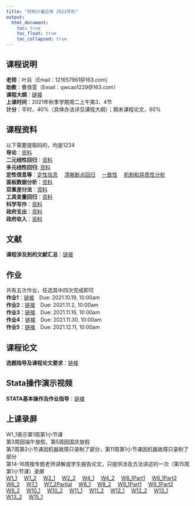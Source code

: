 ```yaml
---
title: "财税计量应用 2021年秋"
output: 
  html_document:
    toc: true
    toc_float: true
    toc_collapsed: true
---
```


## 课程说明
**老师**：叶兵（Email：121657961@163.com）  
**助教**：曹倩雯（Email：qwcao1229@163.com）  
**课程大纲**：[链接](https://kdocs.cn/l/sbP2sw4bEtuS[金山文档] 《财税计量应用》课程大纲2021-学生版.docc)   
**上课时间**：2021年秋季学期周二上午第3、4节  
**计分**：平时，40%（具体办法详见课程大纲）；期末课程论文，60%
  
## 课程资料  
以下需要提取码的，均是1234  
**导论**：[资料](https://pan.baidu.com/s/1NoLUUUCrzwb2hvARFyV2gw)<br>
**二元线性回归**：[资料](https://pan.baidu.com/s/1AX4P5pmvfdC97hlQ8Ixaug)<br>
**多元线性回归**: [资料](https://pan.baidu.com/s/1huMmO4B77Hfao0LllUvflw)<br>
**定性信息等**：[定性信息](https://pan.baidu.com/s/1AVOjkZnv9pcvLFcap2rTtw)&emsp;
[清晰断点回归](https://pan.baidu.com/s/1Q813JXxF1pdOSORQKdSIhQ)&emsp;
[一致性](https://pan.baidu.com/s/1rWm8CVsl9Nl1XxNEDWmgZw)&emsp;
[机制和异质性分析](https://pan.baidu.com/s/1OlUhc-J2VizR-R89m3eU4A)&emsp;<br>
**面板数据分析**：[资料](https://pan.baidu.com/s/1EyRTdnFzwUWxbb8SUnX_pA)<br>
**双重差分法**：[资料](https://pan.baidu.com/s/1FNtYWLc0Xj8VpdmNrj-z6g)<br>
**工具变量回归**：[资料](https://pan.baidu.com/s/1YktDnmfr4byCX2Gz__R3kg)<br>
**科学写作**：[资料](https://pan.baidu.com/s/1rOgR4aegSiXDSgiF5hheng)<br>
**政府支出**：[资料](https://pan.baidu.com/s/1-07KF3oFj3fgvy68nlw-1w)<br>
**政府收入**：[资料](https://pan.baidu.com/s/1NTSVelhOFbHReUF0zbOUjA)<br>
  
## 文献  
**课程涉及到的文献汇总**：[链接](https://pan.baidu.com/s/1yQGcnsRIojbK1n6Gt124Wg)  
  
## 作业  
共有五次作业，任选其中四次完成即可  
**作业1**：[链接](https://pan.baidu.com/s/1io_470FBBYzbyN0hutP2qA)&emsp;Due: 2021.10.19, 10:00am<br>
**作业2**：[链接](https://pan.baidu.com/s/1Ili1hh1DLchVExltgBSxCw)&emsp;Due: 2021.11.2, 10:00am<br>
**作业3**：[链接](https://pan.baidu.com/s/1NtKAajxhC1QJpLfKERV1xw)&emsp;Due: 2021.11.16, 10:00am<br>
**作业4**：[链接](https://pan.baidu.com/s/1zrSxrldRI0HGuC5Rn9vtrg)&emsp;Due: 2021.11.30, 10:00am<br>
**作业5**：[链接](https://pan.baidu.com/s/1RLSvK90NVzpvAv5EXmSa4g)&emsp;Due: 2021.12.11, 10:00am<br>
  
## 课程论文  
**选题指导及课程论文要求**：[链接](https://kdocs.cn/l/cpfcteLAPnev)<br>
  
## Stata操作演示视频  
**STATA基本操作及作业指导**：[链接](https://pan.baidu.com/s/1DXzkxDQvYtccY7dbmhtppA)<br>
  
## 上课录屏  
W1_1表示第1周第1小节课  
第3周因端午放假，第5周因国庆放假  
第7周第2小节课因机器故障只录制了部分，第11周第1小节课因机器故障只录制了部分  
第14-16周按专题老师讲解或学生报告论文，只提供涉及方法讲述的一次（第15周第1小节课）录屏    
[W1_1](http://aiplay.iflyink.com/#/webShare?localId=ef18d6047660bcd888d336b05e5bc507&uid=Tvf4YC6/GyyJTOgYyScpidQmXORhXeoBGS0gpWNZqGGQaOciJDVLZJoyT4XlrjIeSR25Dwy6%2BDpnwvTOX6D2%2BTSF8DdP8Wr3JEme23NEXepBH9aoWSXpHINZtAhqRNCRZ4YbEicIDDS8VREK%2BOnXEY8gPCKXmjBNynwx7au8crE=)&emsp;
[W1_2](http://aiplay.iflyink.com/#/webShare?localId=5a56934012c2e9cbab7eef86b0d1218f&uid=Tvf4YC6/GyyJTOgYyScpidQmXORhXeoBGS0gpWNZqGGQaOciJDVLZJoyT4XlrjIeSR25Dwy6%2BDpnwvTOX6D2%2BTSF8DdP8Wr3JEme23NEXepBH9aoWSXpHINZtAhqRNCRZ4YbEicIDDS8VREK%2BOnXEY8gPCKXmjBNynwx7au8crE=)&emsp;
[W2_1](http://aiplay.iflyink.com/#/webShare?localId=03f43a4be7eef0f001446f00a77493ee&uid=aGd3gheQzzdC8BG3RBtgUe1EpUVU0saYjpURV4EC0lEKQd7tnFEWuX6XrSoZujCi8ZXXoqs5JiRUnWWbyza86WazPvSmZjptT5JGQ/XDx150BMDoQ1u3yu1gpsetukftbzCtvzIgukVmptRviBXLZ/Fz0mGAnGNtduFCGWQ6/ss=)&emsp;
[W2_2](http://aiplay.iflyink.com/#/webShare?localId=9c11c688905e054a47a144592d5ce921&uid=aGd3gheQzzdC8BG3RBtgUe1EpUVU0saYjpURV4EC0lEKQd7tnFEWuX6XrSoZujCi8ZXXoqs5JiRUnWWbyza86WazPvSmZjptT5JGQ/XDx150BMDoQ1u3yu1gpsetukftbzCtvzIgukVmptRviBXLZ/Fz0mGAnGNtduFCGWQ6/ss=)&emsp;
[W4_1](http://aiplay.iflyink.com/#/webShare?localId=bd1596658f44007d8d47f0a51b7c6eaa&uid=EMJmbre6GDNFefx95HwpbMcsnJvJ2VujcCLqLtyfAdJy1nzoHyFZ2S5RFqv5K5GpGSN7BXKuig4tmF6mpygS2y2%2Bz1OvP1cpvvaSs4ZfeYn89xSSY4fEvSUjJd%2BuksA3tp%2BKk2ozBNmhQbpi%2B4noi7k2IYgjQtAz%2BjIf4IE/aGs=)&emsp;
[W4_2](http://aiplay.iflyink.com/#/webShare?localId=feb21b0233e23e972ac6446d7f7042f3&uid=EMJmbre6GDNFefx95HwpbMcsnJvJ2VujcCLqLtyfAdJy1nzoHyFZ2S5RFqv5K5GpGSN7BXKuig4tmF6mpygS2y2%2Bz1OvP1cpvvaSs4ZfeYn89xSSY4fEvSUjJd%2BuksA3tp%2BKk2ozBNmhQbpi%2B4noi7k2IYgjQtAz%2BjIf4IE/aGs=)&emsp;
[W6_1Part1](http://aiplay.iflyink.com/#/webShare?localId=fa0a20103421052263c0b9c5c7225638&uid=UDr75EDdZazp7Qt/%2B11L4qr2B0kqXo6FQNCx/swFrUVlfLxOMD2RIcaldlufXJek8GV%2BftHy4FicY%2BEeyzEt/oZW4VSy24m58HsFlGE62G5KXeynsuDfmW2%2BWQo8b6HSAp%2B%2BKj8BR2Zj/wWfwwyTQzc1A%2BLGTz58RCMq0Zy2AVM=)&emsp;
[W6_1Part2](http://aiplay.iflyink.com/#/webShare?localId=909f5659735288d5d15ade4616adb39d&uid=UDr75EDdZazp7Qt/%2B11L4qr2B0kqXo6FQNCx/swFrUVlfLxOMD2RIcaldlufXJek8GV%2BftHy4FicY%2BEeyzEt/oZW4VSy24m58HsFlGE62G5KXeynsuDfmW2%2BWQo8b6HSAp%2B%2BKj8BR2Zj/wWfwwyTQzc1A%2BLGTz58RCMq0Zy2AVM=)&emsp;
[W6_2](http://aiplay.iflyink.com/#/webShare?localId=ca888d68d580b55ee3e1224e3a323e82&uid=UDr75EDdZazp7Qt/%2B11L4qr2B0kqXo6FQNCx/swFrUVlfLxOMD2RIcaldlufXJek8GV%2BftHy4FicY%2BEeyzEt/oZW4VSy24m58HsFlGE62G5KXeynsuDfmW2%2BWQo8b6HSAp%2B%2BKj8BR2Zj/wWfwwyTQzc1A%2BLGTz58RCMq0Zy2AVM=)&emsp;
[W7_1](http://aiplay.iflyink.com/#/webShare?localId=8d349c9a3e47fb95567df406612fbb6a&uid=aeK/0ST%2BuwJe6DyfudX8ayqaLVtdBV5sNiIUMBTqu47AtvWmc2C9oa9sO7TvCcJukUw8lSyDVCvo1laQgfR53gFbS3cxSePTQT7u5YQfOuZS2S%2BggRBOhZUM1skGW8BjwuVI3pQLVloNpDBuDCo39WEa9kiJeE%2BRSgIe3BhgQko=)&emsp;
[W7_2Partial](http://aiplay.iflyink.com/#/webShare?localId=4eb8ee035d08aab8071ae1f23814ae34&uid=aeK/0ST%2BuwJe6DyfudX8ayqaLVtdBV5sNiIUMBTqu47AtvWmc2C9oa9sO7TvCcJukUw8lSyDVCvo1laQgfR53gFbS3cxSePTQT7u5YQfOuZS2S%2BggRBOhZUM1skGW8BjwuVI3pQLVloNpDBuDCo39WEa9kiJeE%2BRSgIe3BhgQko=)&emsp;
[W8_1](http://aiplay.iflyink.com/#/webShare?localId=5b3cc17bcb98269b61d50935e40a831d&uid=hPKx0p%2BsHICyQv7RQlK0HGA1VXq0ClV1Z6WD%2B2OyiqrGuO57JUzHH0l8I4uhqfkvWO9NzzfjmxrWQqYMBHzPoDKSwlqUMXdgtEaSb0ZBTkLHmKwY56IPIuMLHWrLq%2BXyfr6nqoC1yISpI/2bTMgQa0unlPqwCGCnIijTh8pJ6Q==)&emsp;
[W8_2](http://aiplay.iflyink.com/#/webShare?localId=48d28ec8139cbad514698173e7fa3253&uid=hPKx0p%2BsHICyQv7RQlK0HGA1VXq0ClV1Z6WD%2B2OyiqrGuO57JUzHH0l8I4uhqfkvWO9NzzfjmxrWQqYMBHzPoDKSwlqUMXdgtEaSb0ZBTkLHmKwY56IPIuMLHWrLq%2BXyfr6nqoC1yISpI/2bTMgQa0unlPqwCGCnIijTh8pJ6Q==)&emsp;
[W9_1Part1](http://aiplay.iflyink.com/#/webShare?localId=3b790b219457763c4faa8b3482b9d1be&uid=JVgVBczvfF8/sUCIeTXHF1SNT%2BElhO9trZZwYEToXyvh6YLbtkliUQ9pZNFpur156Yfh82XcjZGSNWy0WyuPj59%2BunwMMdnygDFsngivay4D0VCRdGf0ZnSWxVMbEfAumV%2BFnn7DLEGwOboc36nKbfDM8I1LvQTMhhsm3ZgWdMI=)&emsp;
[W9_1Part2](http://aiplay.iflyink.com/#/webShare?localId=b223e09e6d148b0331ca427deb71dd59&uid=JVgVBczvfF8/sUCIeTXHF1SNT%2BElhO9trZZwYEToXyvh6YLbtkliUQ9pZNFpur156Yfh82XcjZGSNWy0WyuPj59%2BunwMMdnygDFsngivay4D0VCRdGf0ZnSWxVMbEfAumV%2BFnn7DLEGwOboc36nKbfDM8I1LvQTMhhsm3ZgWdMI=)&emsp;
[W9_2](http://aiplay.iflyink.com/#/webShare?localId=fa3bff3d9eb078f87769a28784017dc0&uid=JVgVBczvfF8/sUCIeTXHF1SNT%2BElhO9trZZwYEToXyvh6YLbtkliUQ9pZNFpur156Yfh82XcjZGSNWy0WyuPj59%2BunwMMdnygDFsngivay4D0VCRdGf0ZnSWxVMbEfAumV%2BFnn7DLEGwOboc36nKbfDM8I1LvQTMhhsm3ZgWdMI=)&emsp;
[W10_1](http://aiplay.iflyink.com/#/webShare?localId=2c390819697496d765b8cbc43cb6fce0&uid=gL5uV36VBUVzaEIoPpY3ECjXheXAC1UdzQC9RxrL4RYp6V7NbGmUCUCJAKDlzugrSYIz3y0tE1KFFR2F/VZkdtnxoWI08M3DGzbnak7GZs86H7FijKg5fEyu%2BwPwjsfUVTiE/UzeN2MqWd7i/nAOrU8v3bIca1hLh8eyhd003oM=)&emsp;
[W10_2](http://aiplay.iflyink.com/#/webShare?localId=afa826da8489efbb2eaec13514882d66&uid=gL5uV36VBUVzaEIoPpY3ECjXheXAC1UdzQC9RxrL4RYp6V7NbGmUCUCJAKDlzugrSYIz3y0tE1KFFR2F/VZkdtnxoWI08M3DGzbnak7GZs86H7FijKg5fEyu%2BwPwjsfUVTiE/UzeN2MqWd7i/nAOrU8v3bIca1hLh8eyhd003oM=)&emsp;
[W11_1](http://aiplay.iflyink.com/#/webShare?localId=345c7c25d10960a24b8fba4899242afe&uid=YM1QWApIFHNUqokBoBRKTwyYNIG%2B4xjBHOVcQCjPPrH6vk15lmZBZHgETmRUCysqC3dtHnMgvweVJe909okKr3PToZ2yYDBq7LA6UEeU10J8oFPx5XdaxMjcaDuuMMChjQO8VvpkaIO0AZ/F9Hor0IpyyVe8nRy8V1%2BS5zQbJBY=)&emsp;
[W11_2](http://aiplay.iflyink.com/#/webShare?localId=11330146db0bc1b98a3a249d539c8e32&uid=YM1QWApIFHNUqokBoBRKTwyYNIG%2B4xjBHOVcQCjPPrH6vk15lmZBZHgETmRUCysqC3dtHnMgvweVJe909okKr3PToZ2yYDBq7LA6UEeU10J8oFPx5XdaxMjcaDuuMMChjQO8VvpkaIO0AZ/F9Hor0IpyyVe8nRy8V1%2BS5zQbJBY=)&emsp;
[W12_1](http://aiplay.iflyink.com/#/webShare?localId=eb8acb110d4b6b800e9b97ece3ba7060&uid=TDwUJHuhL0%2Bld%2B%2BWehIjVW8g2D4%2BlqI/UCIKihZK3a36NFmvTOV804YT5hpeSv62LElkhIGDUds6Mfdgi0eVUUyRSwVDMr%2BCZWAJH8arkFPnycCjvbLe80iTdft0McJfStAbcKNsKgiryeWaD74ebZmvARg8AVeB5DMBR11agV8=)&emsp;
[W12_2](http://aiplay.iflyink.com/#/webShare?localId=e4a1a1c38ebd873f6a3fe941b0a932b6&uid=TDwUJHuhL0%2Bld%2B%2BWehIjVW8g2D4%2BlqI/UCIKihZK3a36NFmvTOV804YT5hpeSv62LElkhIGDUds6Mfdgi0eVUUyRSwVDMr%2BCZWAJH8arkFPnycCjvbLe80iTdft0McJfStAbcKNsKgiryeWaD74ebZmvARg8AVeB5DMBR11agV8=)&emsp;
[W13_1](http://aiplay.iflyink.com/#/webShare?localId=ceb1c0dcb0cce97f7640e1a21433f775&uid=WE5jbA6xDgz3PbwYVOBEh5OnHPukExlf82qQEt3QufueNxQpXtFWZXCf8IofrbiQf6aBvMgFzmRXiBr62PxQ9aSen1KjsBOQyWqPqDPYiFPqn1yEZlLDl3YrjxX4QCJmNHaTWVlJ62Wp3jCg14a5izpcqAZrnA/4tMLMNVnClKk=)&emsp;
[W13_2](http://aiplay.iflyink.com/#/webShare?localId=19f760a50975f715d9fec69546224c8d&uid=WE5jbA6xDgz3PbwYVOBEh5OnHPukExlf82qQEt3QufueNxQpXtFWZXCf8IofrbiQf6aBvMgFzmRXiBr62PxQ9aSen1KjsBOQyWqPqDPYiFPqn1yEZlLDl3YrjxX4QCJmNHaTWVlJ62Wp3jCg14a5izpcqAZrnA/4tMLMNVnClKk=)&emsp;
[W15_1](http://aiplay.iflyink.com/#/webShare?localId=a204e612b499a7e1953459c43350af32&uid=HM0f/2Usa4OEZkcDo/PLJTec8ZA38Y8PNgJwUyPH/knUZEIkKyWwJ6YA//y1srkbFtJaAeio39cWS5PiGh19eNKVZZEY8iH33M243VW8m/Y0iy8iYqfA1B7GHUN%2BUMjyIdMhDqqgciC6JHFS2lM4xhpx0yfgMWj9ieFGkgSMUJ8=)
